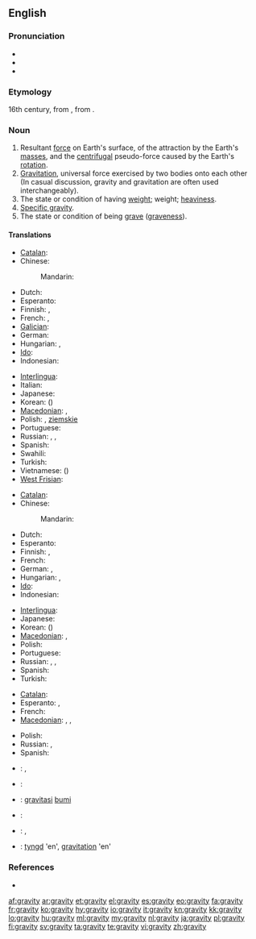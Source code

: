 {{wikipedia}}
==English==

===Pronunciation===
* {{IPA|/ˈɡɹævɪti/}}
* {{audio|en-us-gravity.ogg|Audio (US)}}
* {{hyphenation|grav|i|ty}}

===Etymology===
16th century, from {{etyl|la}} {{term|gravitas|gravitās|weight|lang=la}}, from {{term|gravis||heavy|lang=la}}.

===Noun===
{{en-noun|gravities|-}}

# Resultant [[force]] on Earth's surface, of the attraction by the Earth's [[mass]]es, and the [[centrifugal]] pseudo-force caused by the Earth's [[rotation]].
# [[gravitation|Gravitation]], universal force exercised by two bodies onto each other<br> (In casual discussion, gravity and gravitation are often used interchangeably).
# The state or condition of having [[weight]]; weight; [[heaviness]].
# [[specific gravity|Specific gravity]].
# The state or condition of being [[grave]] ([[graveness]]).

====Translations====
{{trans-top|resultant force on Earth's surface}}
* [[Catalan]]: {{t|ca|gravetat|f}}
* Chinese:
*: Mandarin: {{t-|cmn|重力|tr=zhònglì|sc=Hani}}
* Dutch: {{t+|nl|zwaartekracht|f}}
* Esperanto: {{t-|eo|gravito|xs=Esperanto}}
* Finnish: {{t-|fi|painovoima}}, {{t-|fi|gravitaatio}}
* French: {{t+|fr|gravité|f}}, {{t|fr|pesanteur|m}}
* [[Galician]]: {{t|gl|gravidade|f}}
* German: {{t+|de|Erdanziehung|f}}
* Hungarian: {{t|hu|nehézségi erő}},  {{t+|hu|gravitáció}}
* [[Ido]]: {{t+|io|gravito|xs=Ido}}
* Indonesian: {{t|id|gaya tarik bumi|xs=Indonesian}}
{{trans-mid}}
* [[Interlingua]]: {{t-|ia|gravitate|xs=Interlingua}}
* Italian: {{t|it|gravità|f}}
* Japanese: {{t+|ja|重力|tr=[[じゅうりょく]], jūryoku}}
* Korean: {{t|ko|중력|tr=jungryeok|sc=Kore}} ({{t|ko|重力|sc=Kore}})
* [[Macedonian]]: {{t|mk|земјина тежа|f|tr=zémjina téža}},  {{t-|mk|гравитација|f|tr=gravitácija}}
* Polish: {{t|pl|ciążenie|n}}, {{t|pl|przyciąganie|n}} [[ziemski|ziemskie]]
* Portuguese: {{t+|pt|gravidade|f}}
* Russian: {{t+|ru|тяготение|n|tr=tjagoténije}}, {{t+|ru|гравитация|tr=gravitácija}}, {{t|ru|притяжение|n|tr=pritjažénije|sc=Cyrl}}
* Spanish: {{t|es|gravedad|f}}
* Swahili: {{t|sw|graviti}}
* Turkish: {{t|tr|yerçekimi}}
* Vietnamese: {{t|vi|trọng lực}} ({{t|vi|重力}})
* [[West Frisian]]: {{t-|fy|swiertekrêft|xs=West Frisian}}
{{trans-bottom}}

{{trans-top|gravitation, gravity force on two mass bodies}}
* [[Catalan]]: {{t|ca|gravetat|f}}
* Chinese:
*: Mandarin: {{t-|cmn|引力|tr=yǐnlì|sc=Hani}}
* Dutch: {{t+|nl|zwaartekracht|f}}
* Esperanto: {{t-|eo|gravito|xs=Esperanto}}
* Finnish: {{t-|fi|painovoima}}, {{t-|fi|gravitaatio}}
* French: {{t+|fr|gravité|f}}
* German: {{t+|de|Schwerkraft|f}}, {{t+|de|Gravitation|f}}
* Hungarian: {{t+|hu|gravitáció}},  {{t+|hu|tömegvonzás}}
* [[Ido]]: {{t-|io|gravitado|xs=Ido}}
* Indonesian: {{t|id|gravitasi|xs=Indonesian}}
{{trans-mid}}
* [[Interlingua]]: {{t-|ia|gravitation|xs=Interlingua}}
* Japanese: {{t-|ja|引力|tr=[[いんりょく]], inryoku}}
* Korean: {{t|ko|인력|tr=inryeok|sc=Kore}} ({{t|ko|引力|sc=Kore}})
* [[Macedonian]]: {{t|mk|земјина тежа|f|tr=zémjina téža}},  {{t-|mk|гравитација|f|tr=gravitácija}}
* Polish: {{t+|pl|grawitacja|f}}
* Portuguese: {{t+|pt|gravitação|f}}
* Russian: {{t+|ru|тяготение|n|tr=tjagoténije}}, {{t+|ru|гравитация|tr=gravitácija}}, {{t|ru|притяжение|n|tr=pritjažénije|sc=Cyrl}}
* Spanish: {{t-|es|gravedad|f}}
* Turkish: {{t|tr|kütleçekim}}
{{trans-bottom}}

{{trans-top|graveness, the condition or state of being grave}}
* [[Catalan]]: {{t|ca|gravetat|f}}
* Esperanto: {{t-|eo|graveco|xs=Esperanto}}, {{t-|eo|seriozeco|xs=Esperanto}}
* French: {{t+|fr|gravité|f}}
* [[Macedonian]]: {{t-|mk|сериозност|f|tr=serióznost}},  {{t-|mk|тежина|f|tr=téžina}},  {{t-|mk|важност|f|tr=vážnost}}
{{trans-mid}}
* Polish: {{t|pl|powaga|f}}
* Russian: {{t|ru|серьёзность|tr=s'er'józnost'}}, {{t+|ru|важность|tr=vážnost'}}
* Spanish: {{t-|es|gravedad|f}}
{{trans-bottom}}

{{checktrans-top}}
* {{ttbc|et}}: {{t-|et|raskusjõud}}, {{t-|et|gravitatsioon}}
* {{ttbc|he}}: {{t-|he|משיכה|f|tr=meshiĥa}}
* {{ttbc|id}}: [[gravitasi]] [[bumi]]
{{trans-mid}}
* {{ttbc|it}}: {{t-|it|gravità|f}}
* {{ttbc|lt}}: {{t+|lt|trauka|f|xs=Lithuanian}}, {{t-|lt|gravitacija|f|xs=Lithuanian}}
* {{ttbc|sv}}: [[tyngd]] 'en', [[gravitation]] 'en'
{{trans-bottom}}

===References===
* {{R:OED2}}

[[af:gravity]]
[[ar:gravity]]
[[et:gravity]]
[[el:gravity]]
[[es:gravity]]
[[eo:gravity]]
[[fa:gravity]]
[[fr:gravity]]
[[ko:gravity]]
[[hy:gravity]]
[[io:gravity]]
[[it:gravity]]
[[kn:gravity]]
[[kk:gravity]]
[[lo:gravity]]
[[hu:gravity]]
[[ml:gravity]]
[[my:gravity]]
[[nl:gravity]]
[[ja:gravity]]
[[pl:gravity]]
[[fi:gravity]]
[[sv:gravity]]
[[ta:gravity]]
[[te:gravity]]
[[vi:gravity]]
[[zh:gravity]]